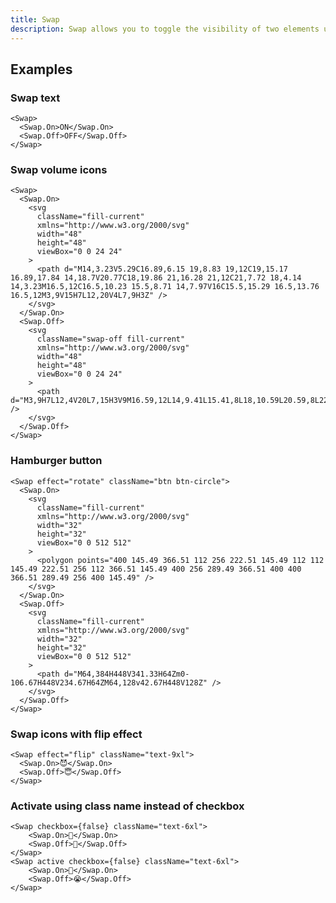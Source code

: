 ```yaml
---
title: Swap
description: Swap allows you to toggle the visibility of two elements using a checkbox or a class name.
---
```


## Examples

### Swap text

```tsx live
<Swap>
  <Swap.On>ON</Swap.On>
  <Swap.Off>OFF</Swap.Off>
</Swap>
```

### Swap volume icons

```tsx live
<Swap>
  <Swap.On>
    <svg
      className="fill-current"
      xmlns="http://www.w3.org/2000/svg"
      width="48"
      height="48"
      viewBox="0 0 24 24"
    >
      <path d="M14,3.23V5.29C16.89,6.15 19,8.83 19,12C19,15.17 16.89,17.84 14,18.7V20.77C18,19.86 21,16.28 21,12C21,7.72 18,4.14 14,3.23M16.5,12C16.5,10.23 15.5,8.71 14,7.97V16C15.5,15.29 16.5,13.76 16.5,12M3,9V15H7L12,20V4L7,9H3Z" />
    </svg>
  </Swap.On>
  <Swap.Off>
    <svg
      className="swap-off fill-current"
      xmlns="http://www.w3.org/2000/svg"
      width="48"
      height="48"
      viewBox="0 0 24 24"
    >
      <path d="M3,9H7L12,4V20L7,15H3V9M16.59,12L14,9.41L15.41,8L18,10.59L20.59,8L22,9.41L19.41,12L22,14.59L20.59,16L18,13.41L15.41,16L14,14.59L16.59,12Z" />
    </svg>
  </Swap.Off>
</Swap>
```

### Hamburger button

```tsx live
<Swap effect="rotate" className="btn btn-circle">
  <Swap.On>
    <svg
      className="fill-current"
      xmlns="http://www.w3.org/2000/svg"
      width="32"
      height="32"
      viewBox="0 0 512 512"
    >
      <polygon points="400 145.49 366.51 112 256 222.51 145.49 112 112 145.49 222.51 256 112 366.51 145.49 400 256 289.49 366.51 400 400 366.51 289.49 256 400 145.49" />
    </svg>
  </Swap.On>
  <Swap.Off>
    <svg
      className="fill-current"
      xmlns="http://www.w3.org/2000/svg"
      width="32"
      height="32"
      viewBox="0 0 512 512"
    >
      <path d="M64,384H448V341.33H64Zm0-106.67H448V234.67H64ZM64,128v42.67H448V128Z" />
    </svg>
  </Swap.Off>
</Swap>
```

### Swap icons with flip effect

```tsx live
<Swap effect="flip" className="text-9xl">
  <Swap.On>😈</Swap.On>
  <Swap.Off>😇</Swap.Off>
</Swap>
```

### Activate using class name instead of checkbox

```tsx live
<Swap checkbox={false} className="text-6xl">
    <Swap.On>🥵</Swap.On>
    <Swap.Off>🥶</Swap.Off>
</Swap>
<Swap active checkbox={false} className="text-6xl">
    <Swap.On>🥳</Swap.On>
    <Swap.Off>😭</Swap.Off>
</Swap>

```
